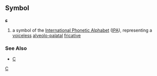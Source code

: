==Symbol==
'''ɕ'''

#a symbol of the [[International Phonetic Alphabet]] ([[IPA]]), representing a [[voiceless]] [[alveolo-palatal]] [[fricative]]
===See Also===
*[[C]]
[[Category:IPA symbols|C]]